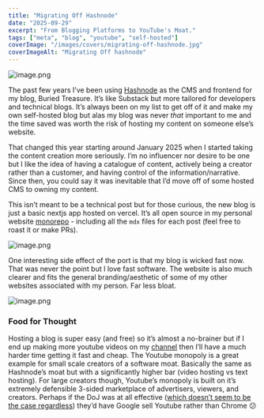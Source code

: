 ```yaml
---
title: "Migrating Off Hashnode"
date: "2025-09-29"
excerpt: "From Blogging Platforms to YouTube's Moat."
tags: ["meta", "blog", "youtube", "self-hosted"]
coverImage: "/images/covers/migrating-off-hashnode.jpg"
coverImageAlt: "Migrating Off hashnode"
---
```


![image.png](/images/posts/migrating-off-hashnode-image-1.png)

The past few years I’ve been using [Hashnode](https://hashnode.com) as the CMS and frontend for my blog, Buried Treasure. It’s like Substack but more tailored for developers and technical blogs. It’s always been on my list to get off of it and make my own self-hosted blog but alas my blog was never *that* important to me and the time saved was worth the risk of hosting my content on someone else’s website.

That changed this year starting around January 2025 when I started taking the content creation more seriously. I’m no influencer nor desire to be one but I like the idea of having a catalogue of content, actively being a creator rather than a customer, and having control of the information/narrative. Since then, you could say it was inevitable that I’d move off of some hosted CMS to owning my content.

This isn’t meant to be a technical post but for those curious, the new blog is just a basic nextjs app hosted on vercel. It’s all open source in my personal website [monorepo](https://github.com/jonaylor89/jonaylor.com/tree/main/apps/blog) - including all the `mdx` files for each post (feel free to roast it or make PRs).

![image.png](/images/posts/migrating-off-hashnode-image-2.png)

 One interesting side effect of the port is that my blog is wicked fast now. That was never the point but I love fast software. The website is also much clearer and fits the general branding/aesthetic of some of my other websites associated with my person. Far less bloat.

![image.png](/images/posts/migrating-off-hashnode-image-3.png)

### Food for Thought

Hosting a blog is super easy (and free) so it’s almost a no-brainer but if I end up making more youtube videos on my [channel](https://www.youtube.com/@jonaylor89) then I’ll have a much harder time getting it fast and cheap. The Youtube monopoly is a great example for small scale creators of a software moat. Basically the same as Hashnode’s moat but with a significantly higher bar (video hosting vs text hosting). For large creators though, Youtube’s monopoly is built on it’s extremely defensible 3-sided marketplace of advertisers, viewers, and creators. Perhaps if the DoJ was at all effective ([which  doesn’t seem to be the case regardless](https://www.cnn.com/2025/09/02/tech/google-antitrust-ruling-chrome-android)) they’d have Google sell Youtube rather than Chrome 😕
